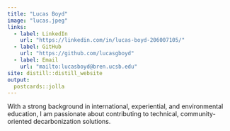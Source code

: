 ```yaml
---
title: "Lucas Boyd"
image: "lucas.jpeg"
links:
  - label: LinkedIn
    url: "https://linkedin.com/in/lucas-boyd-206007105/"
  - label: GitHub
    url: "https://github.com/lucasgboyd"
  - label: Email
    url: "mailto:lucasboyd@bren.ucsb.edu"
site: distill::distill_website
output:
  postcards::jolla
---
```

With a strong background in international, experiential, and environmental education, I am passionate about contributing to technical, community-oriented decarbonization solutions. 